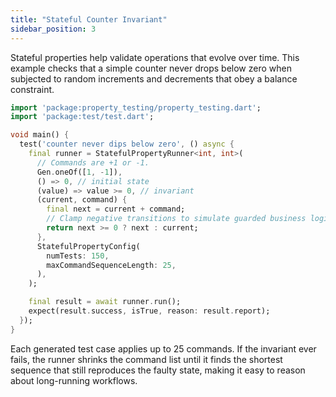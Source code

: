 ```yaml
---
title: "Stateful Counter Invariant"
sidebar_position: 3
---
```


Stateful properties help validate operations that evolve over time. This example checks that a simple counter never drops below zero when subjected to random increments and decrements that obey a balance constraint.

```dart
import 'package:property_testing/property_testing.dart';
import 'package:test/test.dart';

void main() {
  test('counter never dips below zero', () async {
    final runner = StatefulPropertyRunner<int, int>(
      // Commands are +1 or -1.
      Gen.oneOf([1, -1]),
      () => 0, // initial state
      (value) => value >= 0, // invariant
      (current, command) {
        final next = current + command;
        // Clamp negative transitions to simulate guarded business logic.
        return next >= 0 ? next : current;
      },
      StatefulPropertyConfig(
        numTests: 150,
        maxCommandSequenceLength: 25,
      ),
    );

    final result = await runner.run();
    expect(result.success, isTrue, reason: result.report);
  });
}
```

Each generated test case applies up to 25 commands. If the invariant ever fails, the runner shrinks the command list until it finds the shortest sequence that still reproduces the faulty state, making it easy to reason about long-running workflows.
